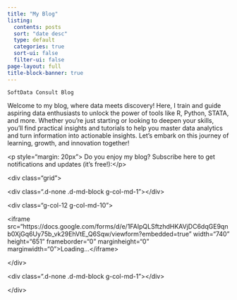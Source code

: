 ```yaml
---
title: "My Blog"
listing:
  contents: posts
  sort: "date desc"
  type: default
  categories: true
  sort-ui: false
  filter-ui: false
page-layout: full
title-block-banner: true
---
```


`SoftData Consult Blog`

Welcome to my blog, where data meets discovery! Here, I train and guide aspiring data enthusiasts to unlock the power of tools like R, Python, STATA, and more. Whether you're just starting or looking to deepen your skills, you'll find practical insights and tutorials to help you master data analytics and turn information into actionable insights. Let's embark on this journey of learning, growth, and innovation together!

\<p style="margin: 20px"\> Do you enjoy my blog? Subscribe here to get notifications and updates (it's free!):\</p\>

\<div class="grid"\>

\<div class=".d-none .d-md-block g-col-md-1"\>\</div\>

\<div class="g-col-12 g-col-md-10"\>

\<iframe src="https://docs.google.com/forms/d/e/1FAIpQLSftzhdHKAVjDC6dqGE9qnb0XjGq6Uy75b_vk29EhVtE_Q6Sqw/viewform?embedded=true" width="740" height="651" frameborder="0" marginheight="0" marginwidth="0"\>Loading...\</iframe\>

\</div\>

\<div class=".d-none .d-md-block g-col-md-1"\>\</div\>

\</div\>
